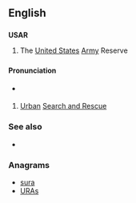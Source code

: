 {{also|usar}}
==English==

==={{initialism-old|en}}===
'''USAR'''

# The [[United States]] [[Army]] Reserve

==={{acronym-old|en}}===

====Pronunciation====
* {{a|US}} {{enPR|yōō'-sär}} {{IPA|/'ju.sɑɹ/}}

# [[urban|Urban]] [[search and rescue|Search and Rescue]]

===See also===
* {{pedialite}}

===Anagrams===
* [[sura#English|sura]]
* [[URAs#English|URAs]]